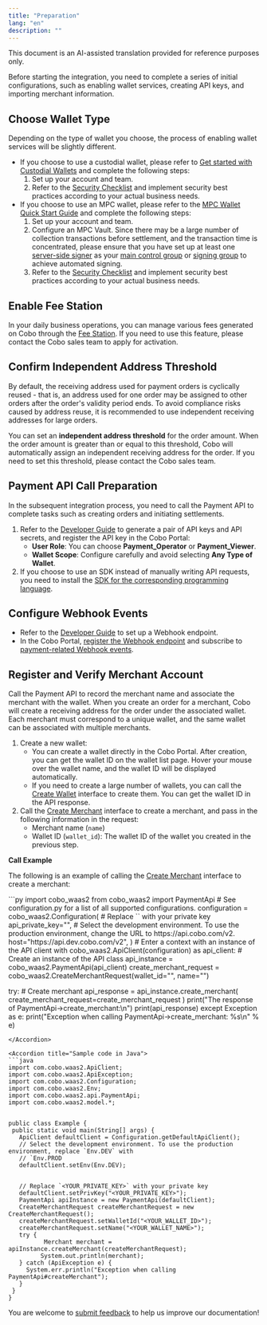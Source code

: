 ```yaml
---
title: "Preparation"
lang: "en"
description: ""
---
```


<Note>This document is an AI-assisted translation provided for reference purposes only.</Note>

Before starting the integration, you need to complete a series of initial configurations, such as enabling wallet services, creating API keys, and importing merchant information.


## Choose Wallet Type

Depending on the type of wallet you choose, the process of enabling wallet services will be slightly different.

* If you choose to use a custodial wallet, please refer to [Get started with Custodial Wallets](https://manuals.cobo.com/en/portal/quick-start-guide-custodial-wallets) and complete the following steps:
  1. Set up your account and team.
  2. Refer to the [Security Checklist](https://manuals.cobo.com/en/portal/security-checklist) and implement security best practices according to your actual business needs.
* If you choose to use an MPC wallet, please refer to the [MPC Wallet Quick Start Guide](https://manuals.cobo.com/en/portal/quick-start-guide-mpc) and complete the following steps:
  1. Set up your account and team.
  2. Configure an MPC Vault. Since there may be a large number of collection transactions before settlement, and the transaction time is concentrated, please ensure that you have set up at least one [server-side signer](https://www.cobo.com/developers/v2/guides/mpc-wallets/server-co-signer/tss-node-overview) as your [main control group](https://manuals.cobo.com/en/portal/mpc-wallets/ocw/holder-group-main-group) or [signing group](https://manuals.cobo.com/en/portal/mpc-wallets/ocw/holder-group-signing-group) to achieve automated signing.
  3. Refer to the [Security Checklist](https://manuals.cobo.com/en/portal/security-checklist) and implement security best practices according to your actual business needs.

## Enable Fee Station

In your daily business operations, you can manage various fees generated on Cobo through the [Fee Station](https://manuals.cobo.com/en/portal/fee-station/introduction). If you need to use this feature, please contact the Cobo sales team to apply for activation.

## Confirm Independent Address Threshold

By default, the receiving address used for payment orders is cyclically reused - that is, an address used for one order may be assigned to other orders after the order's validity period ends. To avoid compliance risks caused by address reuse, it is recommended to use independent receiving addresses for large orders.

You can set an **independent address threshold** for the order amount. When the order amount is greater than or equal to this threshold, Cobo will automatically assign an independent receiving address for the order. If you need to set this threshold, please contact the Cobo sales team.

## Payment API Call Preparation

In the subsequent integration process, you need to call the Payment API to complete tasks such as creating orders and initiating settlements.

1. Refer to the [Developer Guide](https://www.cobo.com/developers/v2/guides/get-started/get-started-with-waas) to generate a pair of API keys and API secrets, and register the API key in the Cobo Portal:
   * **User Role**: You can choose **Payment_Operator** or **Payment_Viewer**.
   * **Wallet Scope**: Configure carefully and avoid selecting **Any Type of Wallet**.
2. If you choose to use an SDK instead of manually writing API requests, you need to install the [SDK for the corresponding programming language](https://www.cobo.com/developers/v2/developer-tools/quickstart-python).

## Configure Webhook Events

* Refer to the [Developer Guide](https://www.cobo.com/developers/v2/guides/webhooks-callbacks/set-up-endpoint) to set up a Webhook endpoint.
* In the Cobo Portal, [register the Webhook endpoint](https://manuals.cobo.com/en/portal/developer-console/webhooks-create) and subscribe to [payment-related Webhook events](/v2/payments/status-and-events).

## Register and Verify Merchant Account

Call the Payment API to record the merchant name and associate the merchant with the wallet. When you create an order for a merchant, Cobo will create a receiving address for the order under the associated wallet. Each merchant must correspond to a unique wallet, and the same wallet can be associated with multiple merchants.

1. Create a new wallet:
   * You can create a wallet directly in the Cobo Portal. After creation, you can get the wallet ID on the wallet list page. Hover your mouse over the wallet name, and the wallet ID will be displayed automatically.
   * If you need to create a large number of wallets, you can call the [Create Wallet](https://www.cobo.com/developers/v2/api-references/wallets/create-wallet) interface to create them. You can get the wallet ID in the API response.
2. Call the [Create Merchant](https://www.cobo.com/developers/v2/api-references/payment/create-merchant) interface to create a merchant, and pass in the following information in the request:
   * Merchant name (`name`)
   * Wallet ID (`wallet_id`): The wallet ID of the wallet you created in the previous step.

**Call Example**

The following is an example of calling the [Create Merchant](https://www.cobo.com/developers/v2/api-references/payment/create-merchant) interface to create a merchant:

<Accordion title="Sample code in Python">
```py
import cobo_waas2
from cobo_waas2 import PaymentApi
# See configuration.py for a list of all supported configurations.
configuration = cobo_waas2.Configuration(
   # Replace `<YOUR_PRIVATE_KEY>` with your private key
   api_private_key="<YOUR_PRIVATE_KEY>",
   # Select the development environment. To use the production environment, change the URL to https://api.cobo.com/v2.
   host="https://api.dev.cobo.com/v2",
)
# Enter a context with an instance of the API client
with cobo_waas2.ApiClient(configuration) as api_client:
   # Create an instance of the API class
   api_instance = cobo_waas2.PaymentApi(api_client)
   create_merchant_request = cobo_waas2.CreateMerchantRequest(wallet_id="<YOUR_WALLET_ID>", name="<YOUR_WALLET_NAME>")


   try:
       # Create merchant
       api_response = api_instance.create_merchant(
           create_merchant_request=create_merchant_request
       )
       print("The response of PaymentApi->create_merchant:\n")
       print(api_response)
   except Exception as e:
       print("Exception when calling PaymentApi->create_merchant: %s\n" % e)
```
</Accordion>

<Accordion title="Sample code in Java">
```java
import com.cobo.waas2.ApiClient;
import com.cobo.waas2.ApiException;
import com.cobo.waas2.Configuration;
import com.cobo.waas2.Env;
import com.cobo.waas2.api.PaymentApi;
import com.cobo.waas2.model.*;


public class Example {
 public static void main(String[] args) {
   ApiClient defaultClient = Configuration.getDefaultApiClient();
   // Select the development environment. To use the production environment, replace `Env.DEV` with
   // `Env.PROD
   defaultClient.setEnv(Env.DEV);


   // Replace `<YOUR_PRIVATE_KEY>` with your private key
   defaultClient.setPrivKey("<YOUR_PRIVATE_KEY>");
   PaymentApi apiInstance = new PaymentApi(defaultClient);
   CreateMerchantRequest createMerchantRequest = new CreateMerchantRequest();
   createMerchantRequest.setWalletId("<YOUR_WALLET_ID>");
   createMerchantRequest.setName("<YOUR_WALLET_NAME>");
   try {
          Merchant merchant = apiInstance.createMerchant(createMerchantRequest);
         System.out.println(merchant);
   } catch (ApiException e) {
     System.err.println("Exception when calling PaymentApi#createMerchant");
   }
 }
}
```
</Accordion>

<Tip>You are welcome to [submit feedback](https://forms.zohopublic.com/cobo/form/DocumentFeedbackForm/formperma/QvLOhxJv1_JMsJ-1dleZ8Itb_7rzN-LtgvsDdxosoVI) to help us improve our documentation!</Tip>
